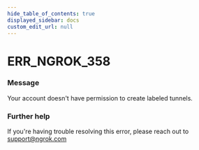 ```yaml
---
hide_table_of_contents: true
displayed_sidebar: docs
custom_edit_url: null
---
```



# ERR_NGROK_358

### Message

Your account doesn't have permission to create labeled tunnels.

### Further help

If you're having trouble resolving this error, please reach out to [support@ngrok.com](mailto:support@ngrok.com?subject=Help%20with%20ERR_NGROK_358)

<ErrorDetails error="err_ngrok_358" />
